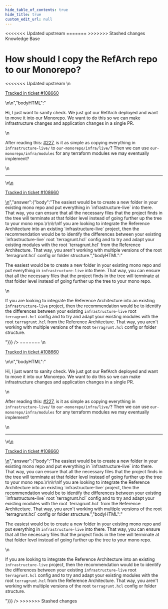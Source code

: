 ```yaml
---
hide_table_of_contents: true
hide_title: true
custom_edit_url: null
---
```



<head>
<<<<<<< Updated upstream
  <link rel="canonical" href="https://github.com/tnn-gruntwork-io/knowledge-base/discussions/435" />
=======
  <link rel="canonical" href="https://github.com/tnn-gruntwork-io/knowledge-base/discussions/435" />
>>>>>>> Stashed changes
</head>

<CenterLayout>
<span className="searchCategory">Knowledge Base</span>
<h1>How should I copy the RefArch repo to our Monorepo?</h1>
<<<<<<< Updated upstream
<GitHub discussion={{"id":"D_kwDOF8slf84APooU","number":435,"author":{"login":"vicyap"},"title":"How should I copy the RefArch repo to our Monorepo?","body":"\nHi, I just want to sanity check. We just got our RefArch deployed and want to move it into our Monorepo. We want to do this so we can make infrastructure changes and application changes in a single PR.\r\n\r\nAfter reading this: https://github.com/tnn-gruntwork-io/knowledge-base/discussions/227, is it as simple as copying everything in `infrastructure-live/` to `our-monorepo/infra/live/`? Then we can use `our-monorepo/infra/modules` for any terraform modules we may eventually implement?\n\n---\n\n<ins datetime=\"2022-05-25T16:46:47Z\">\n  <p><a href=\"https://support.gruntwork.io/hc/requests/108660\">Tracked in ticket #108660</a></p>\n</ins>\n","bodyHTML":"<p dir=\"auto\">Hi, I just want to sanity check. We just got our RefArch deployed and want to move it into our Monorepo. We want to do this so we can make infrastructure changes and application changes in a single PR.</p>\n<p dir=\"auto\">After reading this: <a class=\"issue-link js-issue-link\" data-error-text=\"Failed to load title\" data-id=\"3905984\" data-permission-text=\"Title is private\" data-url=\"https://github.com/tnn-gruntwork-io/knowledge-base/discussions/227\" data-hovercard-type=\"discussion\" data-hovercard-url=\"/tnn-gruntwork-io/knowledge-base/discussions/227/hovercard\" href=\"https://github.com/tnn-gruntwork-io/knowledge-base/discussions/227\">#227</a>, is it as simple as copying everything in <code class=\"notranslate\">infrastructure-live/</code> to <code class=\"notranslate\">our-monorepo/infra/live/</code>? Then we can use <code class=\"notranslate\">our-monorepo/infra/modules</code> for any terraform modules we may eventually implement?</p>\n<hr>\n<ins datetime=\"2022-05-25T16:46:47Z\">\n  <p dir=\"auto\"><a href=\"https://support.gruntwork.io/hc/requests/108660\" rel=\"nofollow\">Tracked in ticket #108660</a></p>\n</ins>","answer":{"body":"The easiest would be to create a new folder in your existing mono repo and put everything in `infrastructure-live` into there. That way, you can ensure that all the necessary files that the project finds in the tree will terminate at that folder level instead of going further up the tree to your mono repo.\r\n\r\nIf you are looking to integrate the Reference Architecture into an existing `infrastructure-live` project, then the recommendation would be to identify the differences between your existing `infrastructure-live` root `terragrunt.hcl` config and to try and adapt your existing modules with the root `terragrunt.hcl` from the Reference Architecture. That way, you aren't working with multiple versions of the root `terragrunt.hcl` config or folder structure.","bodyHTML":"<p dir=\"auto\">The easiest would be to create a new folder in your existing mono repo and put everything in <code class=\"notranslate\">infrastructure-live</code> into there. That way, you can ensure that all the necessary files that the project finds in the tree will terminate at that folder level instead of going further up the tree to your mono repo.</p>\n<p dir=\"auto\">If you are looking to integrate the Reference Architecture into an existing <code class=\"notranslate\">infrastructure-live</code> project, then the recommendation would be to identify the differences between your existing <code class=\"notranslate\">infrastructure-live</code> root <code class=\"notranslate\">terragrunt.hcl</code> config and to try and adapt your existing modules with the root <code class=\"notranslate\">terragrunt.hcl</code> from the Reference Architecture. That way, you aren't working with multiple versions of the root <code class=\"notranslate\">terragrunt.hcl</code> config or folder structure.</p>"}}} />
=======
<GitHub discussion={{"id":"D_kwDOF8slf84APooU","number":435,"author":{"login":"vicyap"},"title":"How should I copy the RefArch repo to our Monorepo?","body":"\nHi, I just want to sanity check. We just got our RefArch deployed and want to move it into our Monorepo. We want to do this so we can make infrastructure changes and application changes in a single PR.\r\n\r\nAfter reading this: https://github.com/tnn-gruntwork-io/knowledge-base/discussions/227, is it as simple as copying everything in `infrastructure-live/` to `our-monorepo/infra/live/`? Then we can use `our-monorepo/infra/modules` for any terraform modules we may eventually implement?\n\n---\n\n<ins datetime=\"2022-05-25T16:46:47Z\">\n  <p><a href=\"https://support.gruntwork.io/hc/requests/108660\">Tracked in ticket #108660</a></p>\n</ins>\n","bodyHTML":"<p dir=\"auto\">Hi, I just want to sanity check. We just got our RefArch deployed and want to move it into our Monorepo. We want to do this so we can make infrastructure changes and application changes in a single PR.</p>\n<p dir=\"auto\">After reading this: <a class=\"issue-link js-issue-link\" data-error-text=\"Failed to load title\" data-id=\"3905984\" data-permission-text=\"Title is private\" data-url=\"https://github.com/tnn-gruntwork-io/knowledge-base/discussions/227\" data-hovercard-type=\"discussion\" data-hovercard-url=\"/tnn-gruntwork-io/knowledge-base/discussions/227/hovercard\" href=\"https://github.com/tnn-gruntwork-io/knowledge-base/discussions/227\">#227</a>, is it as simple as copying everything in <code class=\"notranslate\">infrastructure-live/</code> to <code class=\"notranslate\">our-monorepo/infra/live/</code>? Then we can use <code class=\"notranslate\">our-monorepo/infra/modules</code> for any terraform modules we may eventually implement?</p>\n<hr>\n<ins datetime=\"2022-05-25T16:46:47Z\">\n  <p dir=\"auto\"><a href=\"https://support.gruntwork.io/hc/requests/108660\" rel=\"nofollow\">Tracked in ticket #108660</a></p>\n</ins>","answer":{"body":"The easiest would be to create a new folder in your existing mono repo and put everything in `infrastructure-live` into there. That way, you can ensure that all the necessary files that the project finds in the tree will terminate at that folder level instead of going further up the tree to your mono repo.\r\n\r\nIf you are looking to integrate the Reference Architecture into an existing `infrastructure-live` project, then the recommendation would be to identify the differences between your existing `infrastructure-live` root `terragrunt.hcl` config and to try and adapt your existing modules with the root `terragrunt.hcl` from the Reference Architecture. That way, you aren't working with multiple versions of the root `terragrunt.hcl` config or folder structure.","bodyHTML":"<p dir=\"auto\">The easiest would be to create a new folder in your existing mono repo and put everything in <code class=\"notranslate\">infrastructure-live</code> into there. That way, you can ensure that all the necessary files that the project finds in the tree will terminate at that folder level instead of going further up the tree to your mono repo.</p>\n<p dir=\"auto\">If you are looking to integrate the Reference Architecture into an existing <code class=\"notranslate\">infrastructure-live</code> project, then the recommendation would be to identify the differences between your existing <code class=\"notranslate\">infrastructure-live</code> root <code class=\"notranslate\">terragrunt.hcl</code> config and to try and adapt your existing modules with the root <code class=\"notranslate\">terragrunt.hcl</code> from the Reference Architecture. That way, you aren't working with multiple versions of the root <code class=\"notranslate\">terragrunt.hcl</code> config or folder structure.</p>"}}} />
>>>>>>> Stashed changes

</CenterLayout>
  

<!-- ##DOCS-SOURCER-START
{
  "sourcePlugin": "github-discussions",
  "hash": "d4d2d46319fe79ed64523dad13d03371"
}
##DOCS-SOURCER-END -->
